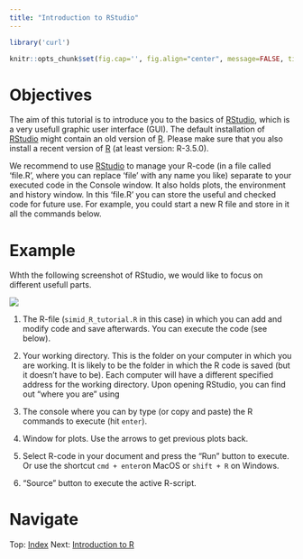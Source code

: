 ```yaml
---
title: "Introduction to RStudio"
---
```


```r
library('curl')
```

```r
knitr::opts_chunk$set(fig.cap='', fig.align="center", message=FALSE, tidy=TRUE, warning=FALSE)
```

# Objectives
The aim of this tutorial is to introduce you to the basics of [RStudio](http://www.rstudio.com/products/rstudio/download/), which is a very usefull graphic user interface (GUI). The default installation of [RStudio](http://www.rstudio.com/products/rstudio/download/) might contain an old version of [R](http://cran.r-project.org). Please make sure that you also install a recent version of [R](http://cran.r-project.org) (at least version: R-3.5.0).

We recommend to use [RStudio](http://www.rstudio.com/products/rstudio/download/) to manage your R-code (in a file called 'file.R', where you can replace 'file' with any name you like) separate to your executed code in the Console window. It also holds plots, the environment and history window. In this 'file.R' you can store the useful and checked code for future use. For example, you could start a new R file and store in it all the commands below.   


# Example

Whth the following screenshot of RStudio, we would like to focus on different usefull parts.


![](ext_fig/screenshot_rstudio.jpg)



1. The R-file (`simid_R_tutorial.R` in this case) in which you can add and modify code and save afterwards. You can execute the code (see below).

2. Your working directory. This is the folder on your computer in which you are working. It is likely to be the folder in which the R code is saved (but it doesn't have to be). 
Each computer will have a different specified address for the working directory. Upon opening RStudio, you can find out "where you are" using

3. The console where you can by type (or copy and paste) the R commands to execute (hit `enter`).

4. Window for plots. Use the arrows to get previous plots back.

5. Select R-code in your document and press the "Run" button to execute. Or use the shortcut `cmd + enter`on MacOS or `shift + R` on Windows.

6. "Source" button to execute the active R-script.
 


<div>

# Navigate
Top: [Index](index.html) Next: [Introduction to R](intro_to_r.html)
</div>

